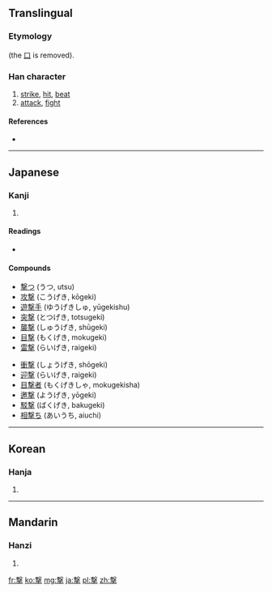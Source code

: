 {{also|擊|击}}
==Translingual==
{{ja-forms|撃|[[击]]|[[擊]]}}
===Etymology===
{{Han simp|擊|f=軎|t=車}} (the [[口]] is removed). 

===Han character===
{{Han char|rn=64|rad=手|as=11|sn=15|four=|canj=十水手 (JEQ), X十水手 (XJEQ)}}

# [[strike]], [[hit]], [[beat]]
# [[attack]], [[fight]]

====References====
* {{Han ref|kx=0453.191|dkj=12674|hdz=31940.021|uh=6483|ud=25731}}

----

==Japanese==

===Kanji===
{{ja-kanji|grade=c|rs=手11}}

# {{defn|lang=ja|sort=手11}}

====Readings====
* {{ja-readings|on=[[げき]] (geki), [[けき]] (keki)|kun=[[うつ]] (utsu)}}

====Compounds====
{{top2}}
* [[撃つ]] (うつ, utsu)
* [[攻撃]] (こうげき, kōgeki)
* [[遊撃手]] (ゆうげきしゅ, yūgekishu)
* [[突撃]] (とつげき, totsugeki)
* [[襲撃]] (しゅうげき, shūgeki)
* [[目撃]] (もくげき, mokugeki)
* [[雷撃]] (らいげき, raigeki)
{{mid2}}
* [[衝撃]] (しょうげき, shōgeki)
* [[迎撃]] (らいげき, raigeki)
* [[目撃者]] (もくげきしゃ, mokugekisha)
* [[邀撃]] (ようげき, yōgeki)
* [[駁撃]] (ばくげき, bakugeki)
* [[相撃ち]] (あいうち, aiuchi)
{{bottom}}
----

==Korean==

===Hanja===
{{ko-hanja|hangeul=격|eumhun=|rv=gyeok|mr=kyŏk|y=kyek}}

# {{defn|lang=ko|sort=手11}}

----

==Mandarin==

===Hanzi===
{{cmn-hanzi|pin=[[guì]] ([[gui4]]), [[jí]] ([[ji2]]), [[jué]] ([[jue2]])|wg=kuei<sup>4</sup>, chi<sup>2</sup>, chüeh<sup>2</sup>}}

# {{defn|lang=cmn|sort=手11}}

[[fr:撃]]
[[ko:撃]]
[[mg:撃]]
[[ja:撃]]
[[pl:撃]]
[[zh:撃]]
